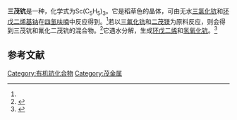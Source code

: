 {{Chembox
| Name = 
| NameEn = 
| ImageFile = Sc(C5H5)3.png
|  ImageSize = 
|  ImageAlt = 
| IUPACName = 
| IUPACNameZh = 
| OtherNames = 三(环戊二烯基)钪
| Section1 = {{Chembox Identifiers
|   CASNo = 1298-54-0
|   CASNo_Ref = {{cascite|correct|CAS}}
|   PubChem = 
|   SMILES =  c1ccc[cH-]1.c2ccc[cH-]2.c3ccc[cH-]3.[Sc+3]}}
| Section2 = {{Chembox Properties
| Sc=1 | C=15 | H=15
|   Appearance = 
|   Density = 
|   MeltingPt = {{convert|240|C|K}}<ref name=Wil />
|   BoilingPt = 
|   Solubility =  }}
| Section3 = {{Chembox Hazards
|   MainHazards = 
|   FlashPt = 
|   Autoignition =  }}
}}
'''三茂钪'''是一种{{le|有机钪化合物|Organoscandium chemistry}}，化学式为Sc(C<sub>5</sub>H<sub>5</sub>)<sub>3</sub>。它是稻草色的晶体，可由无水[[三氯化钪|三氯化钪]]和[[环戊二烯基钠|环戊二烯基钠]]在[[四氢呋喃|四氢呋喃]]中反应得到。<ref name=Wil />若以[[三氟化钪|三氟化钪]]和[[二茂镁|二茂镁]]为原料反应，则会得到三茂钪和氟化二茂钪的混合物。<ref>{{cite journal|journal=Journal of Organometallic Chemistry|volume=291|issue=1|language=en|date=1985-08|pages=35–41|doi=10.1016/0022-328X(85)80200-X|url=https://linkinghub.elsevier.com/retrieve/pii/0022328X8580200X|title=The reaction of scandium trifluoride with cyclopentadienyl salts and the crystal and molecular structure of the trimer of fluorodicyclopentadienylscandium|accessdate=2020-12-09|author=Frank Bottomley, Daniel E. Paez, Peter S. White|archive-date=2018-06-27|archive-url=https://web.archive.org/web/20180627004301/https://linkinghub.elsevier.com/retrieve/pii/0022328X8580200X|dead-url=no}}</ref>它遇水分解，生成[[环戊二烯|环戊二烯]]和[[氢氧化钪|氢氧化钪]]。<ref name=Wil>{{cite journal|journal=Journal of the American Chemical Society|volume=76|issue=23|language=en|issn=0002-7863|date=1954-12|pages=6210–6210|doi=10.1021/ja01652a114|url=https://pubs.acs.org/doi/abs/10.1021/ja01652a114|title=CYCLOPENTADIENYL COMPOUNDS OF Sc, Y, La, Ce AND SOME LANTHANIDE ELEMENTS|accessdate=2020-12-09|author=G. Wilkinson, J. M. Birmingham|archive-date=2021-07-16|archive-url=https://web.archive.org/web/20210716085835/https://pubs.acs.org/doi/abs/10.1021/ja01652a114|dead-url=no}}</ref>

==参考文献==
{{reflist}}

{{钪化合物}}
{{茂金属}}
[[Category:有机钪化合物|Category:有机钪化合物]]
[[Category:茂金属|Category:茂金属]]